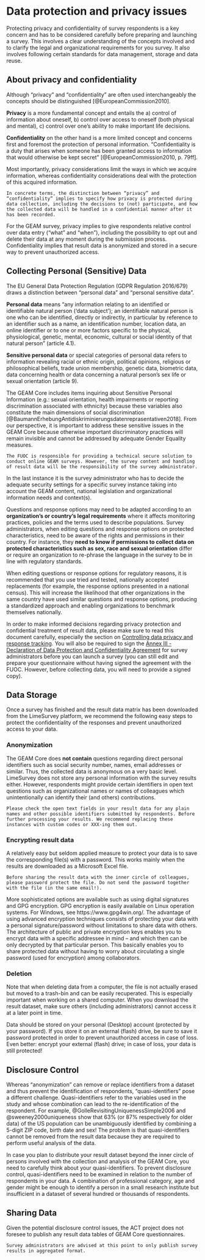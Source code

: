 # Data protection and privacy issues

Protecting privacy and confidentiality of survey respondents is a key concern and has to be considered carefully before preparing and launching a survey. This involves a clear understanding of the concepts involved and to clarify the legal and organizational requirements for you survey. It also involves following certain standards for data management, storage and data reuse. 

## About privacy and confidentiality

Although “privacy” and “confidentiality” are often used interchangeably the concepts should be distinguished [@EuropeanCommission2010].

**Privacy** is a more fundamental concept and entails the a) control of information about oneself, b) control over access to oneself (both physical and mental), c) control over one's ability to make important life decisions.

**Confidentiality** on the other hand is a more limited concept and concerns first and foremost the protection of personal information. “Confidentiality is a duty that arises when someone has been granted access to information that would otherwise be kept secret” [@EuropeanCommission2010, p. 79ff].

Most importantly, privacy considerations limit the ways in which we acquire information, whereas confidentiality considerations deal with the protection of this acquired information.


```block
In concrete terms, the distinction between “privacy” and “confidentiality” implies to specify how privacy is protected during data collection, including the decisions to (not) participate, and how the collected data will be handled in a confidential manner after it has been recorded.
```


For the GEAM survey, privacy implies to give respondents relative control over data entry (“what” and “when”), including the possibility to opt out and delete their data at any moment during the submission process. Confidentiality implies that result data is anonymized and stored in a secure way to prevent unauthorized access.


## Collecting Personal (Sensitive) Data

The EU General Data Protection Regulation (GDPR Regulation 2016/679) draws a distinction between “personal data” and “personal sensitive data”.

**Personal data** means “any information relating to an identified or identifiable natural person (‘data subject’); an identifiable natural person is one who can be identified, directly or indirectly, in particular by reference to an identifier such as a name, an identification number, location data, an online identifier or to one or more factors specific to the physical, physiological, genetic, mental, economic, cultural or social identity of that natural person” (article 4.1).

**Sensitive personal data** or special categories of personal data refers to information revealing racial or ethnic origin, political opinions, religious or philosophical beliefs, trade union membership, genetic data, biometric data, data concerning health or data concerning a natural person's sex life or sexual orientation (article 9).

The GEAM Core includes items inquiring about Sensitive Personal Information (e.g.: sexual orientation, health impairments or reporting discrimination associated with ethnicity) because these variables also constitute the main dimensions of social discrimination [@BaumannErhebungAntidiskriminierungsdatenreprasentativen2018]. From our perspective, it is important to address these sensitive issues in the GEAM Core because otherwise important discriminatory practices will remain invisible and cannot be addressed by adequate Gender Equality measures. 

```block
The FUOC is responsible for providing a technical secure solution to conduct online GEAM surveys. However, the survey content and handling of result data will be the responsibility of the survey administrator.
```

In the last instance it is the survey administrator who has to decide the adequate security settings for a specific survey instance taking into account the GEAM content, national legislation and organizational information needs and context(s).

Questions and response options may need to be adapted according to an **organization’s or country’s legal requirements** where it affects monitoring practices, policies and the terms used to describe populations. Survey administrators, when editing questions and response options on protected characteristics, need to be aware of the rights and permissions in their country. For instance, they **need to know if permissions to collect data on protected characteristics such as sex, race and sexual orientation** differ or require an organization to re-phrase the language in the survey to be in line with regulatory standards.

When editing questions or response options for regulatory reasons, it is recommended that you use tried and tested, nationally accepted replacements (for example, the response options presented in a national census). This will increase the likelihood that other organizations in the same country have used similar questions and response options, producing a standardized approach and enabling organizations to benchmark themselves nationally.

In order to make informed decisions regarding privacy protection and confidential treatment of result data, please make sure to read this document carefully, especially the section on [Controlling data privacy and response tracking](#launch-control-privacy). You will also be required to sign the [Annex III - Declaration of Data Protection and Confidentiality Agreement](#annex-iii-declaration-of-data-protection) for survey administrators before you can launch a survey (you can still edit and prepare your questionnaire without having signed the agreement with the FUOC. However, before collecting data, you will need to provide a signed copy).

## Data Storage

Once a survey has finished and the result data matrix has been downloaded from the LimeSurvey platform, we recommend the following easy steps to protect the confidentiality of the responses and prevent unauthorized access to your data.

### Anonymization
The GEAM Core does **not contain** questions regarding direct personal identifiers such as social security number, names, email addresses or similar. Thus, the collected data is anonymous on a very basic level. LimeSurvey does not store any personal information with the survey results either. However, respondents might provide certain identifiers in open text questions such as organizational names or names of colleagues which unintentionally can identify their (and others) contributions.

```block
Please check the open text fields in your result data for any plain names and other possible identifiers submitted by respondents. Before further processing your results. We recommend replacing these instances with custom codes or XXX-ing them out.
```

### Encrypting result data  
A relatively easy but seldom applied measure to protect your data is to save the corresponding file(s) with a password. This works mainly when the results are downloaded as a Microsoft Excel file.  

```block
Before sharing the result data with the inner circle of colleagues, please password protect the file. Do not send the password together with the file (in the same email!).   
```

More sophisticated options are available such as using digital signatures and GPG encryption. GPG encryption is easily available on Linux operation systems. For Windows, see https://www.gpg4win.org/. The advantage of using advanced encryption techniques consists of protecting your data with a personal signature/password without limitations to share data with others. The architecture of public and private encryption keys enables you to encrypt data with a specific addressee in mind – and which then can be only decrypted by that particular person. This basically enables you to share protected data without having to worry about circulating a single password (used for encryption) among collaborators.  

### Deletion 
Note that when deleting data from a computer, the file is not actually erased but moved to a trash-bin and can be easily recuperated. This is especially important when working on a shared computer. When you download the result dataset, make sure others (including administrators) cannot access it at a later point in time.

Data should be stored on your personal (Desktop) account (protected by your password). If you store it on an external (flash) drive, be sure to save it password protected in order to prevent unauthorized access in case of loss. Even better: encrypt your external (flash) drive; in case of loss, your data is still protected!


## Disclosure Control

Whereas “anonymization” can remove or replace identifiers from a dataset and thus prevent the identification of respondents, “quasi-identifiers” pose a different challenge. Quasi-identifiers refer to the variables used in the study and whose combination can lead to the re-identification of the respondent. For example, @GolleRevisitingUniquenessSimple2006 and @sweeney2000uniqueness show that 63% (or 87% respectively for older data) of the US population can be unambiguously identified by combining a 5-digit ZIP code, birth date and sex! The problem is that quasi-identifiers cannot be removed from the result data because they are required to perform useful analysis of the data.

In case you plan to distribute your result dataset beyond the inner circle of persons involved with the collection and analysis of the GEAM Core, you need to carefully think about your quasi-identifiers. To prevent disclosure control, quasi-identifiers need to be examined in relation to the number of respondents in your data. A combination of professional category, age and gender might be enough to identify a person in a small research institute but insufficient in a dataset of several hundred or thousands of respondents.   
  

## Sharing Data

Given the potential disclosure control issues, the ACT project does not foresee to publish any result data tables of GEAM Core questionnaires.

```block
Survey administrators are advised at this point to only publish survey results in aggregated format.
```

